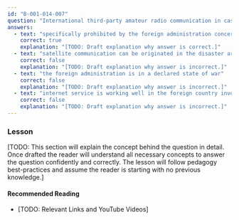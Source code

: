 ```yaml
---
id: "B-001-014-007"
question: "International third-party amateur radio communication in case of emergencies or disaster relief is expressly permitted unless:"
answers:
  - text: "specifically prohibited by the foreign administration concerned"
    correct: true
    explanation: "[TODO: Draft explanation why answer is correct.]"
  - text: "satellite communication can be originated in the disaster area"
    correct: false
    explanation: "[TODO: Draft explanation why answer is incorrect.]"
  - text: "the foreign administration is in a declared state of war"
    correct: false
    explanation: "[TODO: Draft explanation why answer is incorrect.]"
  - text: "internet service is working well in the foreign country involved"
    correct: false
    explanation: "[TODO: Draft explanation why answer is incorrect.]"
---
```


### Lesson

[TODO: This section will explain the concept behind the question in detail. Once drafted the reader will understand all necessary concepts to answer the question confidently and correctly. The lesson will follow pedagogy best-practices and assume the reader is starting with no previous knowledge.]

#### Recommended Reading

- [TODO: Relevant Links and YouTube Videos]
